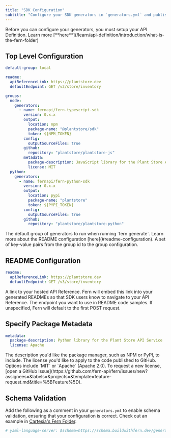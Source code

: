 ```yaml
---
title: "SDK Configuration"
subtitle: "Configure your SDK generators in `generators.yml` and publish to registries"
---
```


<Note>
  Before you can configure your generators, you must setup your API Definition. Learn more
  [**here**](/learn/api-definition/introduction/what-is-the-fern-folder)
</Note>

## Top Level Configuration

```yaml title="generators.yml" maxLines=10
default-group: local

readme:
  apiReferenceLink: https://plantstore.dev
  defaultEndpoint: GET /v3/store/inventory

groups:
  node:
    generators:
      - name: fernapi/fern-typescript-sdk
        version: 0.x.x
        output:
          location: npm
          package-name: "@plantstore/sdk"
          token: ${NPM_TOKEN}
        config:
          outputSourceFiles: true
        github:
          repository: "plantstore/plantstore-js"
        metadata:
          package-description: JavaScript library for the Plant Store API Service
          license: MIT
  python:
    generators:
      - name: fernapi/fern-python-sdk
        version: 0.x.x
        output:
          location: pypi
          package-name: "plantstore"
          token: ${PYPI_TOKEN}
        config:
          outputSourceFiles: true
        github:
          repository: "plantstore/plantstore-python"
```

<ParamField path="default-group" type="string" required={false}>
  The default group of generators to run when running `fern generate`.
</ParamField>

<ParamField path="readme" type="object" required={false}>
  Learn more about the README configuration [here](#readme-configuration).
</ParamField>

<ParamField path="groups" type="map<string, GroupConfiguration>" required={false}>
  A set of key-value pairs from the group id to the group configuration.
</ParamField>

## README Configuration

```yaml generators.yml
readme:
  apiReferenceLink: https://plantstore.dev
  defaultEndpoint: GET /v3/store/inventory
```

<ParamField path="readme.apiReferenceLink" type="string" required={false}>
  A link to your hosted API Reference. Fern will embed this link into your generated READMEs so that SDK users know to
  navigate to your API Reference.
</ParamField>

<ParamField path="readme.defaultEndpoint" type="ReadMe Configuration" required={false}>
  The endpoint you want to use in README code samples. If unspecified, Fern will default to the first POST request.
</ParamField>

## Specify Package Metadata

```yaml generators.yml
metadata:
  package-description: Python library for the Plant Store API Service
  license: Apache
```

<ParamField path="generator.metadata.package-description" type="string" required={false}>
  The description you'd like the package manager, such as NPM or PyPI, to include.
</ParamField>

<ParamField path="generator.metadata.license" type="License" required={false}>
  The license you'd like to apply to the code published to GitHub. Options include `MIT` or `Apache` (Apache 2.0). To
  request a new license, [open a GitHub
  Issue](https://github.com/fern-api/fern/issues/new?assignees=&labels=&projects=&template=feature-request.md&title=%5BFeature%5D).
</ParamField>

## Schema Validation

Add the following as a comment in your `generators.yml` to enable schema validation, ensuring that your configuration is correct. Check out an example in [Cartesia's Fern Folder](https://github.com/cartesia-ai/docs/blob/43b143f66845d90bffbd0ef1951fd812229d95c0/fern/generators.yml#L1).

```yaml
# yaml-language-server: $schema=https://schema.buildwithfern.dev/generators-yml.json
```
